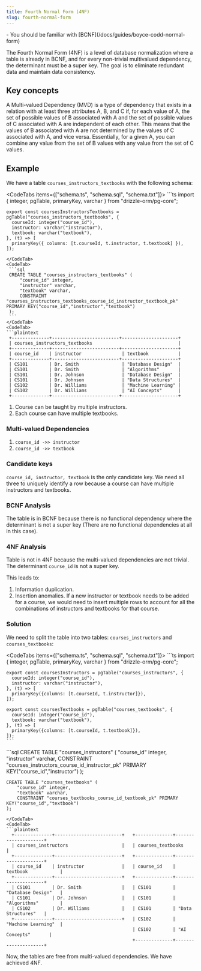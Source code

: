 ```yaml
---
title: Fourth Normal Form (4NF)
slug: fourth-normal-form
---
```



<Prerequisites>
- You should be familiar with [BCNF](/docs/guides/boyce-codd-normal-form)
</Prerequisites>

The Fourth Normal Form (4NF) is a level of database normalization where a table is already in BCNF, and for every non-trivial multivalued dependency, the determinant must be a super key. The goal is to eliminate redundant data and maintain data consistency.

## Key concepts

A Multi-valued Dependency (MVD) is a type of dependency that exists in a relation with at least three attributes A, B, and C if, for each value of A, the set of possible values of B associated with A and the set of possible values of C associated with A are independent of each other. This means that the values of B associated with A are not determined by the values of C associated with A, and vice versa. Essentially, for a given A, you can combine any value from the set of B values with any value from the set of C values.

## Example

We have a table `courses_instructors_textbooks` with the following schema:

<CodeTabs items={["schema.ts", "schema.sql", "schema.txt"]}>
  <CodeTab>
    ```ts
    import { integer, pgTable, primaryKey, varchar } from "drizzle-orm/pg-core";

    export const coursesInstructorsTextbooks = pgTable("courses_instructors_textbooks", {
      courseId: integer("course_id"),
      instructor: varchar("instructor"),
      textbook: varchar("textbook"),
    }, (t) => [
      primaryKey({ columns: [t.courseId, t.instructor, t.textbook] }),
    ]);
   ```
  </CodeTab>
  <CodeTab>
    ```sql
    CREATE TABLE "courses_instructors_textbooks" (
    	"course_id" integer,
    	"instructor" varchar,
    	"textbook" varchar,
    	CONSTRAINT "courses_instructors_textbooks_course_id_instructor_textbook_pk" PRIMARY KEY("course_id","instructor","textbook")
    );
    ```
  </CodeTab>
  <CodeTab>
  ```plaintext
    +--------------+-------------------------+---------------------+
    | courses_instructors_textbooks                                |
    +--------------+-------------------------+---------------------+
    | course_id    | instructor               | textbook           |
    +--------------+-------------------------+---------------------+
    | CS101        | Dr. Smith                | "Database Design"  |
    | CS101        | Dr. Smith                | "Algorithms"       |
    | CS101        | Dr. Johnson              | "Database Design"  |
    | CS101        | Dr. Johnson              | "Data Structures"  |
    | CS102        | Dr. Williams             | "Machine Learning" |
    | CS102        | Dr. Williams             | "AI Concepts"      |
    +--------------+-------------------------+---------------------+
  ```
  </CodeTab>
</CodeTabs>

1. Course can be taught by multiple instructors.
2. Each course can have multiple textbooks.

### Multi-valued Dependencies

1. `course_id ->> instructor`
2. `course_id ->> textbook`

### Candidate keys

`course_id, instructor, textbook` is the only candidate key. We need all three to uniquely identify a row because a course can have multiple instructors and textbooks.

### BCNF Analysis

The table is in BCNF because there is no functional dependency where the determinant is not a super key (There are no functional dependencies at all in this case).

### 4NF Analysis

Table is not in 4NF because the multi-valued dependencies are not trivial. The determinant `course_id` is not a super key.

This leads to:
1. Information duplication.
2. Insertion anomalies. If a new instructor or textbook needs to be added for a course, we would need to insert multiple rows to account for all the combinations of instructors and textbooks for that course.

### Solution

We need to split the table into two tables: `courses_instructors` and `courses_textbooks`:

<CodeTabs items={["schema.ts", "schema.sql", "schema.txt"]}>
  <CodeTab>
    ```ts
    import { integer, pgTable, primaryKey, varchar } from "drizzle-orm/pg-core";

    export const coursesInstructors = pgTable("courses_instructors", {
      courseId: integer("course_id"),
      instructor: varchar("instructor"),
    }, (t) => [
      primaryKey({columns: [t.courseId, t.instructor]}),
    ]);

    export const coursesTextbooks = pgTable("courses_textbooks", {
      courseId: integer("course_id"),
      textbook: varchar("textbook"),
    }, (t) => [
      primaryKey({columns: [t.courseId, t.textbook]}),
    ]);
    ```
  </CodeTab>
  <CodeTab>
  ```sql
    CREATE TABLE "courses_instructors" (
    	"course_id" integer,
    	"instructor" varchar,
    	CONSTRAINT "courses_instructors_course_id_instructor_pk" PRIMARY KEY("course_id","instructor")
    );

    CREATE TABLE "courses_textbooks" (
    	"course_id" integer,
    	"textbook" varchar,
    	CONSTRAINT "courses_textbooks_course_id_textbook_pk" PRIMARY KEY("course_id","textbook")
    );
  ```
  </CodeTab>
  <CodeTab>
  ```plaintext
    +--------------+-------------------------+   +--------------+---------------------+
    | courses_instructors                    |   | courses_textbooks                  |
    +--------------+-------------------------+   +--------------+---------------------+
    | course_id    | instructor              |   | course_id    | textbook            |
    +--------------+-------------------------+   +--------------+---------------------+
    | CS101        | Dr. Smith               |   | CS101        | "Database Design"   |
    | CS101        | Dr. Johnson             |   | CS101        | "Algorithms"        |
    | CS102        | Dr. Williams            |   | CS101        | "Data Structures"   |
    +--------------+-------------------------+   | CS102        | "Machine Learning"  |
                                                 | CS102        | "AI Concepts"       |
                                                 +--------------+---------------------+
  ```
  </CodeTab>
</CodeTabs>

Now, the tables are free from multi-valued dependencies. We have achieved 4NF.
